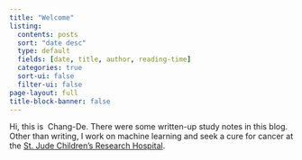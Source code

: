 ```yaml
---
title: "Welcome"
listing:
  contents: posts
  sort: "date desc"
  type: default
  fields: [date, title, author, reading-time]
  categories: true
  sort-ui: false
  filter-ui: false
page-layout: full
title-block-banner: false
---
```


Hi, this is $~\mathrm{Chang}$-$\mathrm{De}$. There were some written-up study notes in this blog. Other than writing, I work on machine learning and seek a cure for cancer at the [St. Jude Children's Research Hospital](https://www.stjude.org/). 



